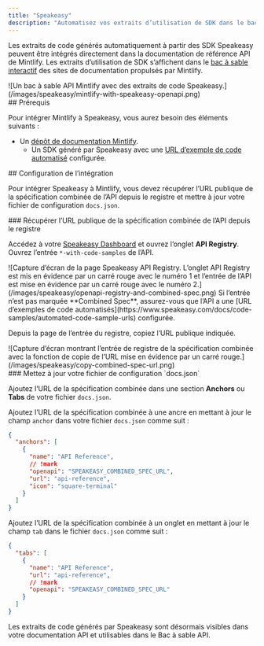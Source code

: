 ```yaml
---
title: "Speakeasy"
description: "Automatisez vos extraits d’utilisation de SDK dans le bac à sable API"
---
```


Les extraits de code générés automatiquement à partir des SDK Speakeasy peuvent être intégrés directement dans la documentation de référence API de Mintlify. Les extraits d’utilisation de SDK s’affichent dans le [bac à sable interactif](/fr/api-playground/overview) des sites de documentation propulsés par Mintlify.

<Frame>
  ![Un bac à sable API Mintlify avec des extraits de code Speakeasy.](/images/speakeasy/mintlify-with-speakeasy-openapi.png)
</Frame>

<div id="prerequisites">
  ## Prérequis
</div>

Pour intégrer Mintlify à Speakeasy, vous aurez besoin des éléments suivants :

* Un [dépôt de documentation Mintlify](/fr/quickstart#creating-the-repository).
  * Un SDK généré par Speakeasy avec une [URL d’exemple de code automatisé](https://www.speakeasy.com/docs/code-samples/automated-code-sample-urls) configurée.

<div id="setting-up-the-integration">
  ## Configuration de l’intégration
</div>

Pour intégrer Speakeasy à Mintlify, vous devez récupérer l’URL publique de la spécification combinée de l’API depuis le registre et mettre à jour votre fichier de configuration `docs.json`.

<div id="get-the-apis-combined-spec-public-url-from-the-registry">
  ### Récupérer l’URL publique de la spécification combinée de l’API depuis le registre
</div>

Accédez à votre [Speakeasy Dashboard](https://app.speakeasy.com) et ouvrez l’onglet **API Registry**. Ouvrez l’entrée `*-with-code-samples` de l’API.

<Frame>
  ![Capture d’écran de la page Speakeasy API Registry. L’onglet API Registry est mis en évidence par un carré rouge avec le numéro 1 et l’entrée de l’API est mise en évidence par un carré rouge avec le numéro 2.](/images/speakeasy/openapi-registry-and-combined-spec.png)
</Frame>

<Note>
  Si l’entrée n’est pas marquée **Combined Spec**, assurez-vous que l’API a une [URL d’exemples de code automatisés](https://www.speakeasy.com/docs/code-samples/automated-code-sample-urls) configurée.
</Note>

Depuis la page de l’entrée du registre, copiez l’URL publique indiquée.

<Frame>
  ![Capture d’écran montrant l’entrée de registre de la spécification combinée avec la fonction de copie de l’URL mise en évidence par un carré rouge.](/images/speakeasy/copy-combined-spec-url.png)
</Frame>

<div id="update-your-docsjson-configuration-file">
  ### Mettez à jour votre fichier de configuration `docs.json`
</div>

Ajoutez l’URL de la spécification combinée dans une section **Anchors** ou **Tabs** de votre fichier `docs.json`.

Ajoutez l’URL de la spécification combinée à une ancre en mettant à jour le champ `anchor` dans votre fichier `docs.json` comme suit :

```json docs.json
{
  "anchors": [
    {
      "name": "API Reference",
      // !mark
      "openapi": "SPEAKEASY_COMBINED_SPEC_URL",
      "url": "api-reference",
      "icon": "square-terminal"
    }
  ]
}
```

Ajoutez l’URL de la spécification combinée à un onglet en mettant à jour le champ `tab` dans le fichier `docs.json` comme suit :

```json docs.json
{
  "tabs": [
    {
      "name": "API Reference",
      "url": "api-reference",
      // !mark
      "openapi": "SPEAKEASY_COMBINED_SPEC_URL"
    }
  ]
}
```

Les extraits de code générés par Speakeasy sont désormais visibles dans votre documentation API et utilisables dans le Bac à sable API.
